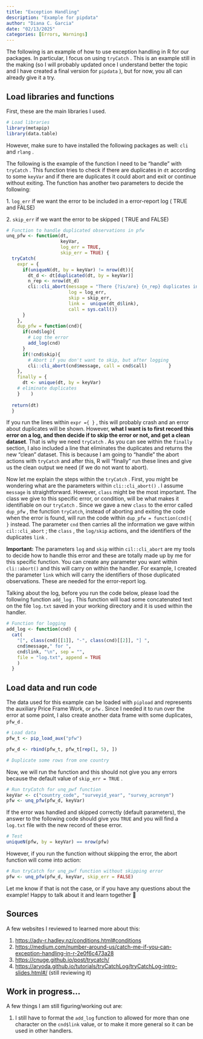 ```yaml
---
title: "Exception Handling"
description: "Example for pipdata"
author: "Diana C. Garcia"
date: "02/13/2025"
categories: [Errors, Warnings]
---
```


The following is an example of how to use exception handling in R for our packages. In particular, I focus on using `tryCatch` . This is an example still in the making (so I will probably updated once I understand better the topic and I have created a final version for `pipdata` ), but for now, you all can already give it a try.

## Load libraries and functions

First, these are the main libraries I used.

```r
# Load libraries 
library(metapip) 
library(data.table)
```

However, make sure to have installed the following packages as well: `cli` and `rlang` .

The following is the example of the function I need to be "handle" with `tryCatch` . This function tries to check if there are duplicates in `dt` according to some `keyVar` and if there are duplicates it could abort and exit or continue without exiting. The function has another two parameters to decide the following:

1\. `log_err` if we want the error to be included in a error-report log ( TRUE and FALSE)

2\. `skip_err` if we want the error to be skipped ( TRUE and FALSE)

```r
# Function to handle duplicated observations in pfw 
unq_pfw <- function(dt,                     
                    keyVar,                     
                    log_err = TRUE,                     
                    skip_err = TRUE) {    
  tryCatch(      
    expr = {        
      if(uniqueN(dt, by = keyVar) != nrow(dt)){          
        dt_d <- dt[duplicated(dt, by = keyVar)]         
        n_rep <- nrow(dt_d)          
        cli::cli_abort(message = "There {?is/are} {n_rep} duplicates in `pfw`",                         class = c("dup_pfw", "piperr"),
                       log = log_err,
                       skip = skip_err,
                       link =  unique(dt_d$link),
                       call = sys.call())
      }      
    },
    dup_pfw = function(cnd){
      if(cnd$log){ 
        # Log the error
        add_log(cnd)
      }
      if(!cnd$skip){
        # Abort if you don't want to skip, but after logging
        cli::cli_abort(cnd$message, call = cnd$call)        }
    },      
    finally = {
      dt <- unique(dt, by = keyVar)
    # eliminate duplicates      
    }    )     
  
  return(dt)  
  }
```

If you run the lines within `expr ={ }` , this will probably crash and an error about duplicates will be shown. However, **what I want is to first record this error on a log, and then decide if to skip the error or not, and get a clean dataset**. That is why we need `tryCatch` . As you can see within the `finally` section, I also included a line that eliminates the duplicates and returns the new "clean" dataset. This is because I am going to "handle" the abort actions with `tryCatch` and after this, R will "finally" run these lines and give us the clean output we need (if we do not want to abort).

Now let me explain the steps within the `tryCatch` . First, you might be wondering what are the parameters within `cli::cli_abort()` . I assume `message` is straightforward. However, `class` might be the most important. The class we give to this specific error, or condition, will be what makes it identifiable on our `tryCatch` . Since we gave a new `class` to the error called `dup_pfw` , the function `tryCatch`, instead of aborting and exiting the code when the error is found, will run the code within `dup_pfw = function(cnd){ }` instead. The parameter `cnd` then carries all the information we gave within `cil::cli_abort` ; the `class` , the `log/skip` actions, and the identifiers of the duplicates `link` .

**Important:** The parameters `log` and `skip` within `cil::cli_abort` are my tools to decide how to handle this error and these are totally made up by me for this specific function. You can create any parameter you want within `cli::abort()` and this will carry on within the handler. For example, I created the parameter `link` which will carry the identifiers of those duplicated observations. These are needed for the error-report log.

Talking about the log, before you run the code below, please load the following function `add_log` . This function will load some concatenated text on the file `log.txt` saved in your working directory and it is used within the handler.

```r
# Function for logging 
add_log <- function(cnd) {    
  cat(     
    "[", class(cnd)[[1]], "-", class(cnd)[[2]], "] ",
    cnd$message," for ",     
    cnd$link, "\n", sep = "",
    file = "log.txt", append = TRUE
    )  
  }
```

## Load data and run code

The data used for this example can be loaded with `pipload` and represents the auxiliary Price Frame Work, or `pfw` . Since I needed it to run over the error at some point, I also create another data frame with some duplicates, `pfw_d` .

```r
# Load data 
pfw_t <- pip_load_aux("pfw")  

pfw_d <- rbind(pfw_t, pfw_t[rep(1, 5), ]) 

# Duplicate some rows from one country
```

Now, we will run the function and this should not give you any errors because the default value of `skip_err = TRUE` .

```r
# Run tryCatch for unq_pwf function 
keyVar <- c("country_code", "surveyid_year", "survey_acronym")  
pfw <- unq_pfw(pfw_d, keyVar)
```

If the error was handled and skipped correctly (default parameters), the answer to the following code should give you `TRUE` and you will find a `log.txt` file with the new record of these error.

```r
# Test  
uniqueN(pfw, by = keyVar) == nrow(pfw)
```

However, if you run the function without skipping the error, the abort function will come into action:

```r
# Run tryCatch for unq_pwf function without skipping error  
pfw <- unq_pfw(pfw_d, keyVar, skip_err = FALSE)
```

Let me know if that is not the case, or if you have any questions about the example! Happy to talk about it and learn together 🙂

## Sources

A few websites I reviewed to learned more about this:

1.  <https://adv-r.hadley.nz/conditions.html#conditions>
2.  <https://medium.com/number-around-us/catch-me-if-you-can-exception-handling-in-r-2e0f6c473a28>
3.  <https://cnuge.github.io/post/trycatch/>
4.  <https://aryoda.github.io/tutorials/tryCatchLog/tryCatchLog-intro-slides.html#/> (still reviewing it)

## 

## Work in progress...

A few things I am still figuring/working out are:

1.  I still have to format the `add_log` function to allowed for more than one character on the `cnd$link` value, or to make it more general so it can be used in other handlers.
